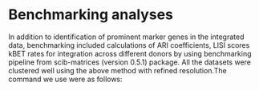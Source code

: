 # Benchmarking analyses 
In addition to identification of prominent marker genes in the integrated data, benchmarking included calculations of ARI coefficients, LISI scores kBET rates for integration across different donors by using benchmarking pipeline from scib-matrices (version 0.5.1) package. All the datasets were clustered well using the above method with refined resolution.The command we use were as follows:

